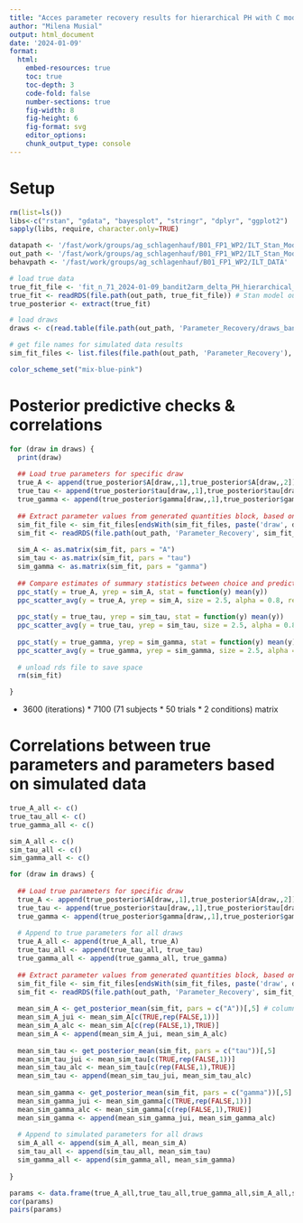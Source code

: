 ---
title: "Acces parameter recovery results for hierarchical PH with C model"
author: "Milena Musial"
output: html_document
date: '2024-01-09'
format: 
  html:
    embed-resources: true
    toc: true
    toc-depth: 3
    code-fold: false
    number-sections: true
    fig-width: 8
    fig-height: 6
    fig-format: svg
    editor_options: 
    chunk_output_type: console
---

# Setup

```{r}
rm(list=ls())
libs<-c("rstan", "gdata", "bayesplot", "stringr", "dplyr", "ggplot2")
sapply(libs, require, character.only=TRUE)

datapath <- '/fast/work/groups/ag_schlagenhauf/B01_FP1_WP2/ILT_Stan_Modeling'
out_path <- '/fast/work/groups/ag_schlagenhauf/B01_FP1_WP2/ILT_Stan_Modeling/Output'
behavpath <- '/fast/work/groups/ag_schlagenhauf/B01_FP1_WP2/ILT_DATA'

# load true data
true_fit_file <- 'fit_n_71_2024-01-09_bandit2arm_delta_PH_hierarchical_estimation1_delta0.9_stepsize0.5.rds'
true_fit <- readRDS(file.path(out_path, true_fit_file)) # Stan model output
true_posterior <- extract(true_fit)

# load draws
draws <- c(read.table(file.path(out_path, 'Parameter_Recovery/draws_bandit2arm_delta_PH_hierarchical.txt'), sep = " ")[1:100,1]) # adapt nrows in case of more simulation runs

# get file names for simulated data results
sim_fit_files <- list.files(file.path(out_path, 'Parameter_Recovery'), pattern = "*.bandit2arm_delta_PH_hierarchical.*\\.rds$", full.names = F)

color_scheme_set("mix-blue-pink")
```

# Posterior predictive checks & correlations

```{r}
for (draw in draws) {
  print(draw)
  
  ## Load true parameters for specific draw
  true_A <- append(true_posterior$A[draw,,1],true_posterior$A[draw,,2])
  true_tau <- append(true_posterior$tau[draw,,1],true_posterior$tau[draw,,2])
  true_gamma <- append(true_posterior$gamma[draw,,1],true_posterior$gamma[draw,,2])
  
  ## Extract parameter values from generated quantities block, based on simulated data, for respective draw
  sim_fit_file <- sim_fit_files[endsWith(sim_fit_files, paste('draw', draw, '.rds', sep=""))]
  sim_fit <- readRDS(file.path(out_path, 'Parameter_Recovery', sim_fit_file)) # Stan model output
  
  sim_A <- as.matrix(sim_fit, pars = "A")
  sim_tau <- as.matrix(sim_fit, pars = "tau")
  sim_gamma <- as.matrix(sim_fit, pars = "gamma")
  
  ## Compare estimates of summary statistics between choice and predicted choice
  ppc_stat(y = true_A, yrep = sim_A, stat = function(y) mean(y))
  ppc_scatter_avg(y = true_A, yrep = sim_A, size = 2.5, alpha = 0.8, ref_line = TRUE)
  
  ppc_stat(y = true_tau, yrep = sim_tau, stat = function(y) mean(y))
  ppc_scatter_avg(y = true_tau, yrep = sim_tau, size = 2.5, alpha = 0.8, ref_line = TRUE)
  
  ppc_stat(y = true_gamma, yrep = sim_gamma, stat = function(y) mean(y))
  ppc_scatter_avg(y = true_gamma, yrep = sim_gamma, size = 2.5, alpha = 0.8, ref_line = TRUE)
  
  # unload rds file to save space
  rm(sim_fit)

}
```

-   3600 (iterations) \* 7100 (71 subjects \* 50 trials \* 2 conditions) matrix

# Correlations between true parameters and parameters based on simulated data

```{r}
true_A_all <- c()
true_tau_all <- c()
true_gamma_all <- c()

sim_A_all <- c()
sim_tau_all <- c()
sim_gamma_all <- c()

for (draw in draws) {
  
  ## Load true parameters for specific draw
  true_A <- append(true_posterior$A[draw,,1],true_posterior$A[draw,,2])
  true_tau <- append(true_posterior$tau[draw,,1],true_posterior$tau[draw,,2])
  true_gamma <- append(true_posterior$gamma[draw,,1],true_posterior$gamma[draw,,2])
  
  # Append to true parameters for all draws
  true_A_all <- append(true_A_all, true_A)
  true_tau_all <- append(true_tau_all, true_tau)
  true_gamma_all <- append(true_gamma_all, true_gamma)
  
  ## Extract parameter values from generated quantities block, based on simulated data, for respective draw
  sim_fit_file <- sim_fit_files[endsWith(sim_fit_files, paste('draw', draw, '.rds', sep=""))]
  sim_fit <- readRDS(file.path(out_path, 'Parameter_Recovery', sim_fit_file)) # Stan model output
  
  mean_sim_A <- get_posterior_mean(sim_fit, pars = c("A"))[,5] # column 5 contains all chains combined, 1-4 include each chain separately
  mean_sim_A_jui <- mean_sim_A[c(TRUE,rep(FALSE,1))]
  mean_sim_A_alc <- mean_sim_A[c(rep(FALSE,1),TRUE)]
  mean_sim_A <- append(mean_sim_A_jui, mean_sim_A_alc)
  
  mean_sim_tau <- get_posterior_mean(sim_fit, pars = c("tau"))[,5]
  mean_sim_tau_jui <- mean_sim_tau[c(TRUE,rep(FALSE,1))]
  mean_sim_tau_alc <- mean_sim_tau[c(rep(FALSE,1),TRUE)]
  mean_sim_tau <- append(mean_sim_tau_jui, mean_sim_tau_alc)
  
  mean_sim_gamma <- get_posterior_mean(sim_fit, pars = c("gamma"))[,5]
  mean_sim_gamma_jui <- mean_sim_gamma[c(TRUE,rep(FALSE,1))]
  mean_sim_gamma_alc <- mean_sim_gamma[c(rep(FALSE,1),TRUE)]
  mean_sim_gamma <- append(mean_sim_gamma_jui, mean_sim_gamma_alc)
  
  # Append to simulated parameters for all draws
  sim_A_all <- append(sim_A_all, mean_sim_A)
  sim_tau_all <- append(sim_tau_all, mean_sim_tau)
  sim_gamma_all <- append(sim_gamma_all, mean_sim_gamma)
  
}
```

```{r}
params <- data.frame(true_A_all,true_tau_all,true_gamma_all,sim_A_all,sim_tau_all,sim_gamma_all)
cor(params)
pairs(params)
```

